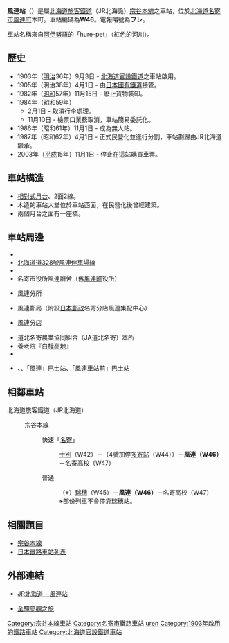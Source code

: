 {{noteTA
|T=zh-tw:風連車站;zh-hk:風連站;zh-cn:风连站;
|1=zh-tw:風連車站;zh-hk:風連站;zh-cn:风连站;
|2=zh-tw:瑞穗車站;zh-hk:瑞穗站;zh-cn:瑞穗站;
|3=zh-tw:名寄高校車站;zh-hk:名寄高校站;zh-cn:名寄高校站;
|4=zh-tw:士別車站;zh-hk:士別站;zh-cn:士别站;
|5=zh-tw:多寄車站;zh-hk:多寄站;zh-cn:多寄站;
|6=zh-tw:名寄車站;zh-hk:名寄站;zh-cn:名寄站;
}}
{{日本車站資訊
|公司色 =  #2cb431
|文字色 = 
|圖片=Furen-Station-waiting room.jpg
|圖片說明=站房
|站名 = 風連站
|日文原名 = 風連
|平假名 =ふうれん
|羅馬拼音 =Fūren
|前一站 =W45 [[瑞穗站_(北海道)|瑞穗]]
|前一站距離 =3.6
|後一站距離 =6.0
|後一站 = [[名寄高校站|名寄高校]] W47
|電報略號 = フレ
|車站編號 = {{車站編號c|brown|W46}}
|停站路線數 =
|所屬公司 = [[File:JR_logo_(hokkaido).svg|23px]][[北海道旅客鐵道|北海道旅客鐵道]]（JR北海道）
|所屬路線 = {{Color|#954a35|■}}[[宗谷本線|宗谷本線]]
|距離 =68.1
|起點站 = [[旭川站|旭川]]
|所在地 =[[北海道|北海道]][[名寄市|名寄市]][[風連町|風連町]]本町
|車站構造 = [[地面車站|地面車站]]
|月台配置 = 2面2線
|啟用年月日 = 1903年（[[明治|明治]]36年）9月3日
|廢站年月日 = 
|上下車人次 = 
|統計年度 = 
|備註 = 無人站
}}

'''風連站'''（{{jpn|j=風連駅|hg=ふうれんえき|rm=Fūren eki|f=y}}）是屬[[北海道旅客鐵道|北海道旅客鐵道]]（JR北海詭）[[宗谷本線|宗谷本線]]之車站，位於[[北海道|北海道]][[名寄市|名寄市]][[風連町|風連町]]本町。車站編碼為'''W46'''。電報略號為'''フレ'''。

車站名稱來自[[阿伊努語|阿伊努語]]的「hure-pet」（紅色的河川）。

==歷史==
*1903年（[[明治|明治]]36年）9月3日 - [[北海道官設鐵道|北海道官設鐵道]]之車站啟用。
*1905年（明治38年）4月1日 - 由[[日本國有鐵道|日本國有鐵道]]接管。
*1982年（[[昭和|昭和]]57年）11月15日 - 廢止貨物裝卸。
*1984年（昭和59年）
**2月1日 - 取消行李處理。
**11月10日 - 檢票口業務取消，車站簡易委託化。
*1986年（昭和61年）11月1日 - 成為無人站。
*1987年（昭和62年）4月1日 - 正式民營化並進行分割，車站劃歸由JR北海道繼承。
*2003年（[[平成|平成]]15年）11月1日 - 停止在這站購買車票。

==車站構造==
*[[相對式月台|相對式月台]]、2面2線。
*木造的車站大堂位於車站西面，在民營化後曾經建築。
*兩個月台之面有一座橋。

==車站周邊==
*{{Link-ja|國道40號|国道40号}}
*[[北海道道328號風連停車場線|北海道道328號風連停車場線]]
*{{Link-ja|糯米之里☆名寄路邊站|道の駅もち米の里☆なよろ}}
*名寄市役所風連廳舍（舊[[風連町|風連町]]役所）
*{{Link-ja|名寄警署|名寄警察署}}風連分所
*風連郵局（附設[[日本郵政|日本郵政]]名寄分店風連集配中心）
*{{Link-ja|北星信用金庫|北星信用金庫}}風連分店
*道北名寄農業協同組合（JA道北名寄）本所
*養老院『[[白樺高地|白樺高地]]』
*{{Link-ja|北海道風連高等學校|北海道風連高等学校}}
*{{Link-ja|名士巴士|名士バス}}、{{Link-ja|道北巴士|道北バス}}、{{Link-ja|北海道中央巴士|北海道中央バス}}「風連」巴士站、{{Link-ja|士別軌道|士別軌道}}「風連車站前」巴士站

==相鄰車站==
; 北海道旅客鐵道（JR北海道）
: {{Color|#954a35|■}}宗谷本線
:: 快速「[[名寄號列車|名寄]]」
::: [[士別站|士別]]（W42）－（4號加停[[多寄站|多寄站]]（W44））－'''風連（W46）'''－[[名寄高校站|名寄高校]]（W47）
:: 普通
:::（※）[[瑞穗站_(北海道)|瑞穗]]（W45）－'''風連（W46）'''－名寄高校（W47）
:::※部份列車不會停靠瑞穗站。

==相關題目==
*[[宗谷本線|宗谷本線]]
*[[日本鐵路車站列表|日本鐵路車站列表]]

== 外部連結 ==
* {{ja}}[http://www.jrhokkaido.co.jp/network/station/station.html#4478 JR北海道 – 風連站] {{Wayback|url=http://www.jrhokkaido.co.jp/network/station/station.html#4478 |date=20190202042725 }}
* {{ja}}[http://www.tsuchibuta.com/jr-hokkaido/souyaline/19furen/19furen.htm 全驛參觀之旅]

{{宗谷本線}}
{{DEFAULTSORT:Furen}}
[[Category:宗谷本線車站|Category:宗谷本線車站]]
[[Category:名寄市鐵路車站|Category:名寄市鐵路車站]]
[[Category:日本鐵路車站_Fu|uren]]
[[Category:1903年啟用的鐵路車站|Category:1903年啟用的鐵路車站]]
[[Category:北海道官設鐵道車站|Category:北海道官設鐵道車站]]